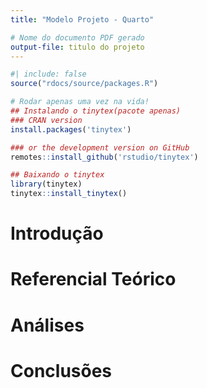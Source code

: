 ```yaml
---
title: "Modelo Projeto - Quarto"

# Nome do documento PDF gerado
output-file: titulo do projeto
---
```

```r
#| include: false
source("rdocs/source/packages.R")
```

```r
# Rodar apenas uma vez na vida!
## Instalando o tinytex(pacote apenas)
### CRAN version
install.packages('tinytex')

### or the development version on GitHub
remotes::install_github('rstudio/tinytex')

## Baixando o tinytex
library(tinytex)
tinytex::install_tinytex()


```



# Introdução

# Referencial Teórico

# Análises

# Conclusões
